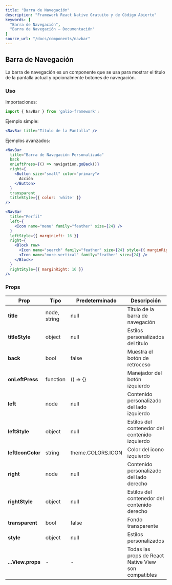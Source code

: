 ```yaml
---
title: "Barra de Navegación"
description: "Framework React Native Gratuito y de Código Abierto"
keywords: [
  "Barra de Navegación",
  "Barra de Navegación – Documentación"
]
source_url: "/docs/components/navbar"
---
```


## Barra de Navegación

La barra de navegación es un componente que se usa para mostrar el título de la pantalla actual y opcionalmente botones de navegación.

### Uso

Importaciones:

```jsx
import { NavBar } from 'galio-framework';
```

Ejemplo simple:

```jsx
<NavBar title="Título de la Pantalla" />
```

Ejemplos avanzados:

```jsx
<NavBar
  title="Barra de Navegación Personalizada"
  back
  onLeftPress={() => navigation.goBack()}
  right={
    <Button size="small" color="primary">
      Acción
    </Button>
  }
  transparent
  titleStyle={{ color: 'white' }}
/>

<NavBar
  title="Perfil"
  left={
    <Icon name="menu" family="feather" size={24} />
  }
  leftStyle={{ marginLeft: 16 }}
  right={
    <Block row>
      <Icon name="search" family="feather" size={24} style={{ marginRight: 16 }} />
      <Icon name="more-vertical" family="feather" size={24} />
    </Block>
  }
  rightStyle={{ marginRight: 16 }}
/>
```

### Props

| Prop          | Tipo         | Predeterminado            | Descripción                                                  |
| ------------- | ------------ | -------------------------- | ------------------------------------------------------------ |
| **title**     | node, string | null                       | Título de la barra de navegación                             |
| **titleStyle**| object       | null                       | Estilos personalizados del título                            |
| **back**      | bool         | false                      | Muestra el botón de retroceso                               |
| **onLeftPress**| function    | () => {}                   | Manejador del botón izquierdo                               |
| **left**      | node         | null                       | Contenido personalizado del lado izquierdo                   |
| **leftStyle** | object       | null                       | Estilos del contenedor del contenido izquierdo               |
| **leftIconColor** | string   | theme.COLORS.ICON          | Color del icono izquierdo                                    |
| **right**     | node         | null                       | Contenido personalizado del lado derecho                     |
| **rightStyle**| object       | null                       | Estilos del contenedor del contenido derecho                 |
| **transparent**| bool        | false                      | Fondo transparente                                           |
| **style**     | object       | null                       | Estilos personalizados                                       |
| **...View.props** | -      | -                          | Todas las props de React Native View son compatibles        |
